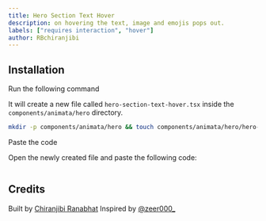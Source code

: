 ```yaml
---
title: Hero Section Text Hover
description: on hovering the text, image and emojis pops out.
labels: ["requires interaction", "hover"]
author: RBchiranjibi
---
```


<ComponentPreview name="hero-hero-section-text-hover--docs" />

## Installation

<Steps>
<Step>Run the following command</Step>

It will create a new file called `hero-section-text-hover.tsx` inside the `components/animata/hero` directory.

```bash
mkdir -p components/animata/hero && touch components/animata/hero/hero-section-text-hover.tsx
```

<Step>Paste the code</Step>

Open the newly created file and paste the following code:

```jsx file=<rootDir>/animata/hero/hero-section-text-hover.tsx

```

</Steps>

## Credits

Built by [Chiranjibi Ranabhat](https://github.com/chiranjibi10)
Inspired by [@zeer000\_](https://x.com/zeer000_/status/1804204551089852479)
